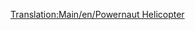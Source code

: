 [[Translation:Main/en/Powernaut Helicopter]]
{{Template:Helicopter
|Name=Powernaut Helicopter
|Image=[[File:en/Powernauthelicopter.png|Powernaut Helicopter]]
|Cost=£30,761 ($61,522)
|Speed=323 km/h (200 mph)
|Annual=£2,250 ($4,500)
|Designed=1957
|Lifespan=20
|Capacity=40 passengers & 10 bags of mail
|Description=Toyland Version of the Tricario Helicopter. It's the only helicopter available in Toyland.
|Real-life=Fictional
}}